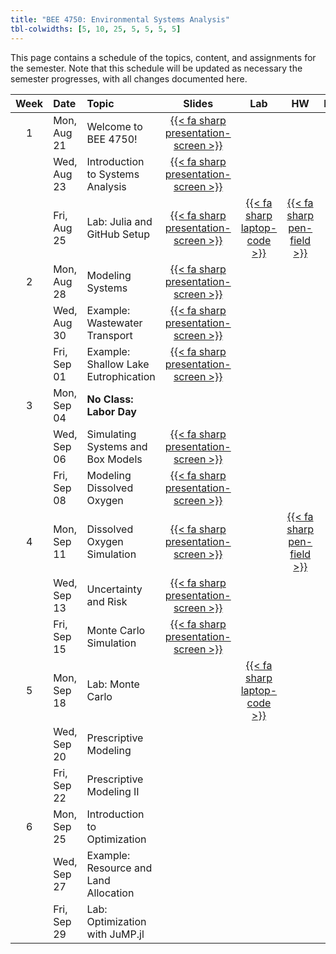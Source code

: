 ```yaml
---
title: "BEE 4750: Environmental Systems Analysis"
tbl-colwidths: [5, 10, 25, 5, 5, 5, 5]
---
```


This page contains a schedule of the topics, content, and assignments for the semester.
Note that this schedule will be updated as necessary the semester progresses, with all changes documented here.

::: column-screen-inset-right
| Week | Date        | Topic | Slides | Lab | HW | Project |
:-----:|:------------|:------|:------:|:--:|:---:|:--:|:-------:|
| 1    | Mon, Aug 21 | Welcome to BEE 4750! | [{{< fa sharp presentation-screen >}}](slides/lecture01-1.qmd){target="_blank"}  | | | |
|      | Wed, Aug 23 | Introduction to Systems Analysis | [{{< fa sharp presentation-screen >}}](slides/lecture01-2.qmd){target="_blank"}   | | | | 
|      | Fri, Aug 25 | Lab: Julia and GitHub Setup | [{{< fa sharp presentation-screen >}}](slides/lecture01-3.qmd){target="_blank"} | [{{< fa sharp laptop-code >}}](labs/lab01/lab01.qmd) |  [{{< fa sharp pen-field >}}](hw/hw01/hw01.qmd) | | 
| 2    | Mon, Aug 28 | Modeling Systems | [{{< fa sharp presentation-screen >}}](slides/lecture02-1.qmd){target="_blank"} | | | |
|      | Wed, Aug 30 | Example: Wastewater Transport | [{{< fa sharp presentation-screen >}}](slides/lecture02-2.qmd){target="_blank"} | | | | 
|      | Fri, Sep 01 | Example: Shallow Lake Eutrophication | [{{< fa sharp presentation-screen >}}](slides/lecture02-3.qmd){target="_blank"} | | | |
| 3    | Mon, Sep 04 | **No Class: Labor Day** | | | |
|       | Wed, Sep 06 | Simulating Systems and Box Models | [{{< fa sharp presentation-screen >}}](slides/lecture03-1.qmd){target="_blank"} | | | |
|      | Fri, Sep 08 | Modeling Dissolved Oxygen | [{{< fa sharp presentation-screen >}}](slides/lecture03-2.qmd){target="_blank"} | | | |
|   4   | Mon, Sep 11 | Dissolved Oxygen Simulation | [{{< fa sharp presentation-screen >}}](slides/lecture03-3.qmd){target="_blank"} | | [{{< fa sharp pen-field >}}](hw/hw02/hw02.qmd) | | | 
|     | Wed, Sep 13 | Uncertainty and Risk | [{{< fa sharp presentation-screen >}}](slides/lecture04-1.qmd){target="_blank"} | | | |
|      | Fri, Sep 15 | Monte Carlo Simulation | [{{< fa sharp presentation-screen >}}](slides/lecture04-2.qmd){target="_blank"} | | | |
|  5    | Mon, Sep 18 | Lab: Monte Carlo | | [{{< fa sharp laptop-code >}}](labs/lab02/lab02.qmd) | | |
|     | Wed, Sep 20 | Prescriptive Modeling | | | | |
|      | Fri, Sep 22 | Prescriptive Modeling II | | | | |
|  6    | Mon, Sep 25 | Introduction to Optimization | | | | |
|     | Wed, Sep 27 | Example: Resource and Land Allocation | | | | |
|      | Fri, Sep 29 | Lab: Optimization with JuMP.jl | | | | |

:::

